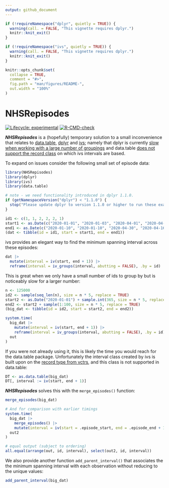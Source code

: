 ```yaml
---
output: github_document
---
```


<!-- README.md is generated from README.Rmd. Please edit that file -->

```r
if (!requireNamespace("dplyr", quietly = TRUE)) {
  warning(call. = FALSE, "This vignette requires dplyr.")
  knitr::knit_exit()
}

if (!requireNamespace("ivs", quietly = TRUE)) {
  warning(call. = FALSE, "This vignette requires dplyr.")
  knitr::knit_exit()
}

knitr::opts_chunk$set(
  collapse = TRUE,
  comment = "#>",
  fig.path = "man/figures/README-",
  out.width = "100%"
)
```

# NHSRepisodes

<!-- badges: start -->
[![Lifecycle: experimental](https://img.shields.io/badge/lifecycle-experimental-orange.svg)](https://lifecycle.r-lib.org/articles/stages.html#experimental)
[![R-CMD-check](https://github.com/nhs-r-community/NHSRepisodes/workflows/R-CMD-check/badge.svg)](https://github.com/nhs-r-community/NHSRepisodes/actions)
<!-- badges: end -->

***NHSRepisodes*** is a (hopefully) temporary solution to a small inconvenience
that relates to [data.table](https://cran.r-project.org/package=data.table),
[dplyr](https://cran.r-project.org/package=dplyr) and
[ivs](https://cran.r-project.org/package=ivs); namely that dplyr is currently
[slow when working with a large number of groupings](https://github.com/tidyverse/dplyr/issues/5017)
and data.table [does not support the record class](https://github.com/Rdatatable/data.table/issues/4910)
on which ivs intervals are based.

To expand on issues consider the following small set of episode data:

```r
library(NHSRepisodes)
library(dplyr)
library(ivs)
library(data.table)

# note - we need functionality introduced in dplyr 1.1.0.
if (getNamespaceVersion("dplyr") < "1.1.0") {
  stop("Please update dplyr to version 1.1.0 or higher to run these examples.")
}

id1 <- c(1, 1, 2, 2, 2, 1)
start1 <- as.Date(c("2020-01-01", "2020-01-03", "2020-04-01", "2020-04-15", "2020-04-17", "2020-05-01"))
end1 <- as.Date(c("2020-01-10", "2020-01-10", "2020-04-30", "2020-04-16", "2020-04-19", "2020-10-01"))
(dat <- tibble(id = id1, start = start1, end = end1))
```

ivs provides an elegant way to find the minimum spanning interval across
these episodes:

```r
dat |>
  mutate(interval = iv(start, end + 1)) |>
  reframe(interval = iv_groups(interval, abutting = FALSE), .by = id)
```

This is great when we only have a small number of ids to group by but is
noticeably slow for a larger number:

```r
n <- 125000
id2 <- sample(seq_len(n), size = n * 5, replace = TRUE)
start2 <- as.Date("2020-01-01") + sample.int(365, size = n * 5, replace = TRUE)
end2 <- start2 + sample(1:100, size = n * 5, replace = TRUE)
(big_dat <- tibble(id = id2, start = start2, end = end2))

system.time(
  big_dat |>
    mutate(interval = iv(start, end + 1)) |>
    reframe(interval = iv_groups(interval, abutting = FALSE), .by = id) ->
  out
)
```

If you were not already using it, this is likely the time you would reach for
the data.table package. Unfortunately the interval class created by ivs is built
upon on the [record type from vctrs](https://vctrs.r-lib.org/reference/new_rcrd.html),
and this class is not supported in data.table:

```r
DT <- as.data.table(big_dat)
DT[, interval := iv(start, end + 1)]
```

***NHSRepisodes*** solves this with the `merge_episodes()` function:

```r
merge_episodes(big_dat)

# And for comparison with earlier timings
system.time(
  big_dat |>
    merge_episodes() |>
    mutate(interval = iv(start = .episode_start, end = .episode_end + 1)) ->
  out2
)

# equal output (subject to ordering)
all.equal(arrange(out, id, interval), select(out2, id, interval))
```

We also provide another function `add_parent_interval()` that associates the
the minimum spanning interval with each observation without reducing to the
unique values:

```r
add_parent_interval(big_dat)
```
